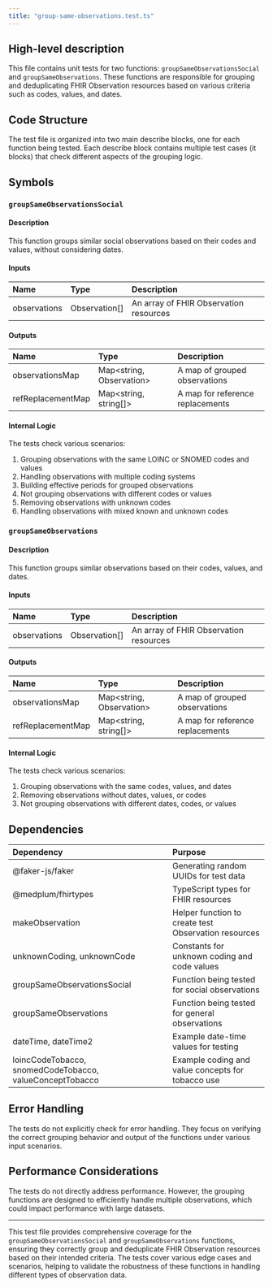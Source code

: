 ```yaml
---
title: "group-same-observations.test.ts"
---
```


## High-level description
This file contains unit tests for two functions: `groupSameObservationsSocial` and `groupSameObservations`. These functions are responsible for grouping and deduplicating FHIR Observation resources based on various criteria such as codes, values, and dates.

## Code Structure
The test file is organized into two main describe blocks, one for each function being tested. Each describe block contains multiple test cases (it blocks) that check different aspects of the grouping logic.

## Symbols

### `groupSameObservationsSocial`
#### Description
This function groups similar social observations based on their codes and values, without considering dates.

#### Inputs
| Name | Type | Description |
|:-----|:-----|:------------|
| observations | Observation[] | An array of FHIR Observation resources |

#### Outputs
| Name | Type | Description |
|:-----|:-----|:------------|
| observationsMap | Map&lt;string, Observation&gt; | A map of grouped observations |
| refReplacementMap | Map&lt;string, string[]&gt; | A map for reference replacements |

#### Internal Logic
The tests check various scenarios:
1. Grouping observations with the same LOINC or SNOMED codes and values
2. Handling observations with multiple coding systems
3. Building effective periods for grouped observations
4. Not grouping observations with different codes or values
5. Removing observations with unknown codes
6. Handling observations with mixed known and unknown codes

### `groupSameObservations`
#### Description
This function groups similar observations based on their codes, values, and dates.

#### Inputs
| Name | Type | Description |
|:-----|:-----|:------------|
| observations | Observation[] | An array of FHIR Observation resources |

#### Outputs
| Name | Type | Description |
|:-----|:-----|:------------|
| observationsMap | Map&lt;string, Observation&gt; | A map of grouped observations |
| refReplacementMap | Map&lt;string, string[]&gt; | A map for reference replacements |

#### Internal Logic
The tests check various scenarios:
1. Grouping observations with the same codes, values, and dates
2. Removing observations without dates, values, or codes
3. Not grouping observations with different dates, codes, or values

## Dependencies
| Dependency | Purpose |
|:-----------|:--------|
| @faker-js/faker | Generating random UUIDs for test data |
| @medplum/fhirtypes | TypeScript types for FHIR resources |
| makeObservation | Helper function to create test Observation resources |
| unknownCoding, unknownCode | Constants for unknown coding and code values |
| groupSameObservationsSocial | Function being tested for social observations |
| groupSameObservations | Function being tested for general observations |
| dateTime, dateTime2 | Example date-time values for testing |
| loincCodeTobacco, snomedCodeTobacco, valueConceptTobacco | Example coding and value concepts for tobacco use |

## Error Handling
The tests do not explicitly check for error handling. They focus on verifying the correct grouping behavior and output of the functions under various input scenarios.

## Performance Considerations
The tests do not directly address performance. However, the grouping functions are designed to efficiently handle multiple observations, which could impact performance with large datasets.

___

This test file provides comprehensive coverage for the `groupSameObservationsSocial` and `groupSameObservations` functions, ensuring they correctly group and deduplicate FHIR Observation resources based on their intended criteria. The tests cover various edge cases and scenarios, helping to validate the robustness of these functions in handling different types of observation data.